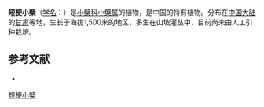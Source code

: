 {{Speciesbox
| name = 短梗小檗
| status = 
| status_system = 
| image =
| genus = Berberis
| species = stenostachya
| authority = Ahrendt
}}

'''短梗小檗'''（[[学名|学名]]：{{lang|la|''Berberis stenostachya''}}）是[[小檗科|小檗科]][[小檗属|小檗属]]的植物，是中国的特有植物。分布在[[中国大陆|中国大陆]]的[[甘肃|甘肃]]等地，生长于海拔1,500米的地区，多生在山坡灌丛中，目前尚未由人工引种栽培。

== 参考文献 ==
<div class="references-small">
* {{cite web| url =http://www.bioinfo.cn/db05/KmzwSpecies.php?action=view&id=2028| title =短梗小檗| work =《中国高等植物数据库全库》| publisher =中国科学院微生物研究所| author =昆明植物研究所| accessdate =2009-02-22| deadurl =yes| archiveurl =https://web.archive.org/web/20160305103501/http://www.bioinfo.cn/db05/KmzwSpecies.php?action=view&id=2028| archivedate =2016-03-05}}
</div>
{{Taxonbar|from=Q15225797}}

[[Category:小檗属|短梗小檗]]


{{植物小作品}}